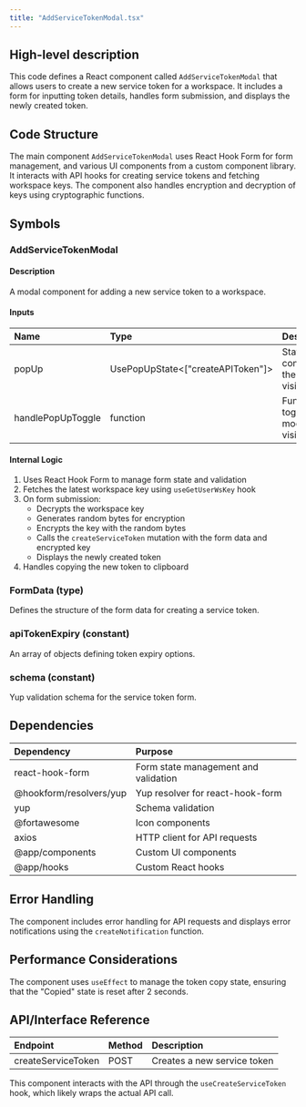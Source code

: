 ```yaml
---
title: "AddServiceTokenModal.tsx"
---
```


## High-level description
This code defines a React component called `AddServiceTokenModal` that allows users to create a new service token for a workspace. It includes a form for inputting token details, handles form submission, and displays the newly created token.

## Code Structure
The main component `AddServiceTokenModal` uses React Hook Form for form management, and various UI components from a custom component library. It interacts with API hooks for creating service tokens and fetching workspace keys. The component also handles encryption and decryption of keys using cryptographic functions.

## Symbols

### AddServiceTokenModal
#### Description
A modal component for adding a new service token to a workspace.

#### Inputs
| Name | Type | Description |
|:-----|:-----|:------------|
| popUp | UsePopUpState&lt;["createAPIToken"]&gt; | State for controlling the modal's visibility |
| handlePopUpToggle | function | Function to toggle the modal's visibility |

#### Internal Logic
1. Uses React Hook Form to manage form state and validation
2. Fetches the latest workspace key using `useGetUserWsKey` hook
3. On form submission:
   - Decrypts the workspace key
   - Generates random bytes for encryption
   - Encrypts the key with the random bytes
   - Calls the `createServiceToken` mutation with the form data and encrypted key
   - Displays the newly created token
4. Handles copying the new token to clipboard

### FormData (type)
Defines the structure of the form data for creating a service token.

### apiTokenExpiry (constant)
An array of objects defining token expiry options.

### schema (constant)
Yup validation schema for the service token form.

## Dependencies
| Dependency | Purpose |
|:-----------|:--------|
| react-hook-form | Form state management and validation |
| @hookform/resolvers/yup | Yup resolver for react-hook-form |
| yup | Schema validation |
| @fortawesome | Icon components |
| axios | HTTP client for API requests |
| @app/components | Custom UI components |
| @app/hooks | Custom React hooks |

## Error Handling
The component includes error handling for API requests and displays error notifications using the `createNotification` function.

## Performance Considerations
The component uses `useEffect` to manage the token copy state, ensuring that the "Copied" state is reset after 2 seconds.

## API/Interface Reference
| Endpoint | Method | Description |
|:---------|:-------|:------------|
| createServiceToken | POST | Creates a new service token |

This component interacts with the API through the `useCreateServiceToken` hook, which likely wraps the actual API call.